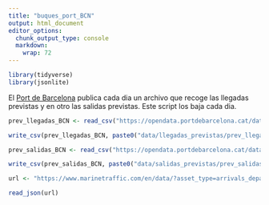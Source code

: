 ---
title: "buques_port_BCN"
output: html_document
editor_options: 
  chunk_output_type: console
  markdown: 
    wrap: 72
---

```{r setup, include=FALSE}
library(tidyverse)
library(jsonlite)
```



El [Port de Barcelona](https://opendata.portdebarcelona.cat/es/dataset/arribades-i-sortides-previstes-per-avui) publica cada dia un archivo que recoge las llegadas previstas y en otro las salidas previstas. Este script los baja cada dia. 

```{r llegadas}

prev_llegadas_BCN <- read_csv("https://opendata.portdebarcelona.cat/dataset/342fe09b-017b-4019-a743-ee773f09befd/resource/72f0fc9e-b4b4-4a61-a0fb-e7b65b601b4d/download/arribadesavui.csv")

write_csv(prev_llegadas_BCN, paste0("data/llegadas_previstas/prev_llegadas_BCN_", today(), ".csv"))

```


```{r salidas}

prev_salidas_BCN <- read_csv("https://opendata.portdebarcelona.cat/dataset/342fe09b-017b-4019-a743-ee773f09befd/resource/4bf1ccd0-5132-4d54-81d4-1ab72d5542e9/download/sortidesavui.csv")

write_csv(prev_salidas_BCN, paste0("data/salidas_previstas/prev_salidas_BCN_", today(), ".csv"))

```






```{r}
url <- "https://www.marinetraffic.com/en/data/?asset_type=arrivals_departures&columns=shipname,move_type,port_type,port_name,ata_atd,origin_port_name,leg_start_port,intransit&port_in|begins|BARCELONA|port_in=236"

read_json(url)
```

